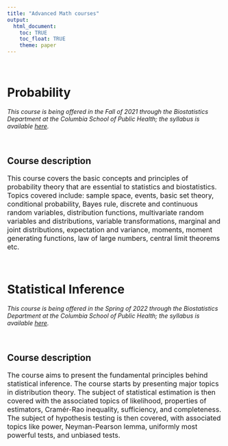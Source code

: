 ```yaml
---
title: "Advanced Math courses"
output:
  html_document:
    toc: TRUE
    toc_float: TRUE
    theme: paper
---
```


<br>

# Probability

*This course is being offered in the Fall of 2021 through the Biostatistics Department at the Columbia School of Public Health; the syllabus is available [here](./advanced math courses/PH_P8104_Syllabus-2021.pdf).*

<br>

## Course description

<font size="3">

This course covers the basic concepts and principles of probability theory that are essential to statistics and biostatistics. Topics covered include: sample space, events, basic set theory, conditional probability, Bayes rule, discrete and continuous random variables, distribution functions, multivariate random variables and distributions, variable transformations, marginal and joint distributions, expectation and variance, moments, moment generating functions, law of large numbers, central limit theorems etc.

</font>

<br>

# Statistical Inference

*This course is being offered in the Spring of 2022 through the Biostatistics Department at the Columbia School of Public Health; the syllabus is available [here](./advanced math courses/P8109_Syllabus-1.pdf).*

<br>

## Course description

<font size="3">

The course aims to present the fundamental principles behind statistical inference. The course starts by presenting major topics in distribution theory. The subject of statistical estimation is then covered with the associated topics of likelihood, properties of estimators, Cramér-Rao inequality, sufficiency, and completeness. The subject of hypothesis testing is then covered, with associated topics like power, Neyman-Pearson lemma, uniformly most powerful tests, and unbiased tests.

</font>